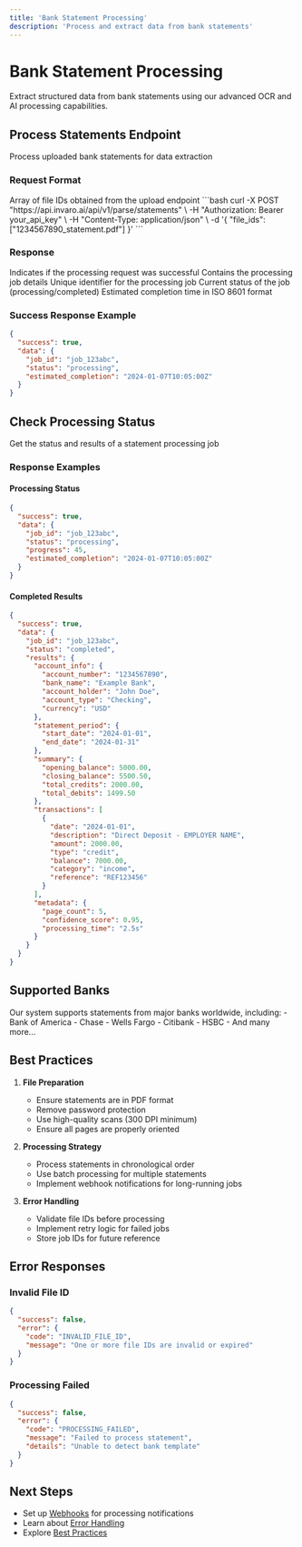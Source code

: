 ```yaml
---
title: 'Bank Statement Processing'
description: 'Process and extract data from bank statements'
---
```


# Bank Statement Processing

Extract structured data from bank statements using our advanced OCR and AI processing capabilities.

## Process Statements Endpoint

<ParamField path="/parse/statements" method="POST">
  Process uploaded bank statements for data extraction
</ParamField>

### Request Format

<ResponseField name="file_ids" type="array" required>
  Array of file IDs obtained from the upload endpoint
</ResponseField>

<RequestExample>
```bash
curl -X POST "https://api.invaro.ai/api/v1/parse/statements" \
  -H "Authorization: Bearer your_api_key" \
  -H "Content-Type: application/json" \
  -d '{
    "file_ids": ["1234567890_statement.pdf"]
  }'
```
</RequestExample>

### Response

<ResponseField name="success" type="boolean">
  Indicates if the processing request was successful
</ResponseField>

<ResponseField name="data" type="object">
  Contains the processing job details
  <Expandable title="properties">
    <ResponseField name="job_id" type="string">
      Unique identifier for the processing job
    </ResponseField>
    <ResponseField name="status" type="string">
      Current status of the job (processing/completed)
    </ResponseField>
    <ResponseField name="estimated_completion" type="string">
      Estimated completion time in ISO 8601 format
    </ResponseField>
  </Expandable>
</ResponseField>

### Success Response Example

```json
{
  "success": true,
  "data": {
    "job_id": "job_123abc",
    "status": "processing",
    "estimated_completion": "2024-01-07T10:05:00Z"
  }
}
```

## Check Processing Status

<ParamField path="/parse/statements/{job_id}" method="GET">
  Get the status and results of a statement processing job
</ParamField>

### Response Examples

#### Processing Status
```json
{
  "success": true,
  "data": {
    "job_id": "job_123abc",
    "status": "processing",
    "progress": 45,
    "estimated_completion": "2024-01-07T10:05:00Z"
  }
}
```

#### Completed Results
```json
{
  "success": true,
  "data": {
    "job_id": "job_123abc",
    "status": "completed",
    "results": {
      "account_info": {
        "account_number": "1234567890",
        "bank_name": "Example Bank",
        "account_holder": "John Doe",
        "account_type": "Checking",
        "currency": "USD"
      },
      "statement_period": {
        "start_date": "2024-01-01",
        "end_date": "2024-01-31"
      },
      "summary": {
        "opening_balance": 5000.00,
        "closing_balance": 5500.50,
        "total_credits": 2000.00,
        "total_debits": 1499.50
      },
      "transactions": [
        {
          "date": "2024-01-01",
          "description": "Direct Deposit - EMPLOYER NAME",
          "amount": 2000.00,
          "type": "credit",
          "balance": 7000.00,
          "category": "income",
          "reference": "REF123456"
        }
      ],
      "metadata": {
        "page_count": 5,
        "confidence_score": 0.95,
        "processing_time": "2.5s"
      }
    }
  }
}
```

## Supported Banks

<Card>
Our system supports statements from major banks worldwide, including:
- Bank of America
- Chase
- Wells Fargo
- Citibank
- HSBC
- And many more...
</Card>

## Best Practices

1. **File Preparation**
   - Ensure statements are in PDF format
   - Remove password protection
   - Use high-quality scans (300 DPI minimum)
   - Ensure all pages are properly oriented

2. **Processing Strategy**
   - Process statements in chronological order
   - Use batch processing for multiple statements
   - Implement webhook notifications for long-running jobs

3. **Error Handling**
   - Validate file IDs before processing
   - Implement retry logic for failed jobs
   - Store job IDs for future reference

## Error Responses

### Invalid File ID
```json
{
  "success": false,
  "error": {
    "code": "INVALID_FILE_ID",
    "message": "One or more file IDs are invalid or expired"
  }
}
```

### Processing Failed
```json
{
  "success": false,
  "error": {
    "code": "PROCESSING_FAILED",
    "message": "Failed to process statement",
    "details": "Unable to detect bank template"
  }
}
```

## Next Steps

- Set up [Webhooks](/api-reference/webhooks/overview) for processing notifications
- Learn about [Error Handling](/api-reference/errors)
- Explore [Best Practices](/api-reference/best-practices/error-handling) 